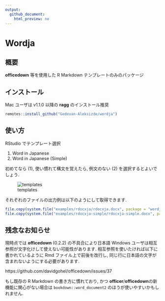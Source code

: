 ```yaml
---
output:
  github_document:
    html_preview: no
---
```


# Wordja

## 概要

**officedown** 等を使用した R Markdown テンプレートのみのパッケージ

## インストール

Mac ユーザは v1.1.0 以降の **ragg** のインストール推奨

```r
remotes::install_github("Gedevan-Aleksizde/wordja")
```

## 使い方

RStudio でテンプレート選択

1. Word in Japanese
2. Word in Japanese (Simple)

初めてなら (1), 使い慣れて構文を覚えたら, 例文のない (2) を選択するとよいでしょう.

![templates](inst/img/readme-templates.png)

それぞれのファイルの出力例は以下のようにして取得できます.

```r
file.copy(system.file("examples/rdocxja/rdocxja.docx", package = "wordja"), "rdocxja.docx")
file.copy(system.file("examples/rdocxja-simple/rdocxja-simple.docx", package = "wordja"), "rdocxja-simple.docx")
```


## 残念なお知らせ

現時点では **officedown** (0.2.2) の不具合により日本語 Windows ユーザは相互参照が文字化けして使えない可能性があります. 相互参照を使いたければ以下に書かれているように Rmd ファイル上で前後を改行し, 同じ行に日本語の文字が含まれないようにする必要があります.

https://github.com/davidgohel/officedown/issues/37

もし既存の R Markdown の書き方に慣れており, かつ **officer**/**officedown**の新機能に関心がない場合は `bookdown::word_document2` のほうが使いやすいかもしれません.
